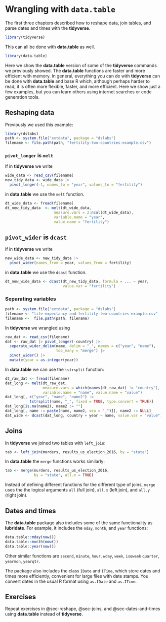 # Wrangling with `data.table`

The first three chapters described how to reshape data, join tables, and parse dates and times with the **tidyverse**. 

```r
library(tidyverse) 
```

This can all be done with **data.table** as well.

```r
library(data.table)
```

Here we show the **data.table** version of some of the **tidyverse** commands we previously showed. The **data.table** functions are faster and more efficient with memory. In general, everything you can do with **tidyverse** can be done with **data.table** and base R which, although perhaps harder to read, it is often more flexible, faster, and more efficient. Here we show just a few examples, but you can learn others using internet searches or code generation tools.

## Reshaping data

Previously we used this example:

```r
library(dslabs)
path <- system.file("extdata", package = "dslabs")
filename <- file.path(path, "fertility-two-countries-example.csv")
```


### `pivot_longer` is `melt`

If in **tidyverse** we  write

```r
wide_data <- read_csv(filename)
new_tidy_data <- wide_data |>
  pivot_longer(-1, names_to = "year", values_to = "fertility")
```

in **data.table** we use the `melt` function.

```r
dt_wide_data <- fread(filename) 
dt_new_tidy_data  <- melt(dt_wide_data, 
                      measure.vars = 2:ncol(dt_wide_data), 
                      variable.name = "year", 
                      value.name = "fertility")
```


## `pivot_wider` is `dcast`


If in **tidyverse** we  write

```r
new_wide_data <- new_tidy_data |> 
  pivot_wider(names_from = year, values_from = fertility)
```

in **data.table** we use the `dcast` function.

```r
dt_new_wide_data <- dcast(dt_new_tidy_data, formula = ... ~ year,
                          value.var = "fertility")
```


### Separating variables

```r
path <- system.file("extdata", package = "dslabs")
filename <- "life-expectancy-and-fertility-two-countries-example.csv"
filename <-  file.path(path, filename)
```

In **tidyverse** we wrangled using 

```r
raw_dat <- read_csv(filename)
dat <- raw_dat |> pivot_longer(-country) |>
  separate_wider_delim(name, delim = "_", names = c("year", "name"), 
                       too_many = "merge") |>
  pivot_wider() |>
  mutate(year = as.integer(year))
```

In **data.table** we can use the `tstrsplit` function:

```r
dt_raw_dat <- fread(filename)
dat_long <- melt(dt_raw_dat, 
                 measure.vars = which(names(dt_raw_dat) != "country"), 
                 variable.name = "name", value.name = "value")
dat_long[, c("year", "name", "name2") := 
           tstrsplit(name, "_", fixed = TRUE, type.convert = TRUE)]
dat_long[is.na(name2), name2 := ""]
dat_long[, name := paste(name, name2, sep = "_")][, name2 := NULL]
dat_wide <- dcast(dat_long, country + year ~ name, value.var = "value")
```

## Joins


In **tidyverse** we joined two tables with `left_join`:

```r
tab <- left_join(murders, results_us_election_2016, by = "state") 
```

In **data.table** the `merge` functions works similarly:

```r
tab <- merge(murders, results_us_election_2016, 
             by = "state", all.x = TRUE)
```

Instead of defining different functions for the different type of joins, `merge` uses the the logical arguments `all` (full join), `all.x` (left join), and `all.y` (right join).

## Dates and times

The **data.table** package also includes some of the same functionality as **lubridate**. For example,
it includes the `mday`,  `month`,  and `year` functions:

```r
data.table::mday(now())
data.table::month(now())
data.table::year(now())
```

Other similar functions are `second`, `minute`, `hour`, `wday`, `week`, 
`isoweek` `quarter`, `yearmon`, `yearqtr`.

The package also includes the class `IDate` and `ITime`, which store dates and times more efficiently, convenient for large files with date stamps. You convert dates in the usual R format using `as.IDate` and `as.ITime`.


## Exercises

Repeat exercises in @sec-reshape, @sec-joins, and @sec-dates-and-times using **data.table** instead of **tidyverse**.

